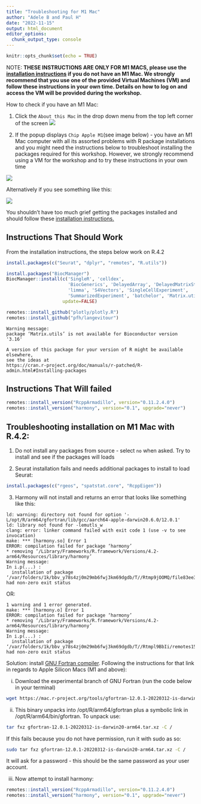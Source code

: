```yaml
---
title: "Troubleshooting for M1 Mac"
author: "Adele B and Paul H"
date: "2022-11-15"
output: html_document
editor_options: 
  chunk_output_type: console
---
```


```r
knitr::opts_chunk$set(echo = TRUE)
```

NOTE: **THESE INSTRUCTIONS ARE ONLY FOR M1 MACS, please use the [installation instructions](installation.html) if you do not have an M1 Mac. We strongly recommend that you use one of the provided Virtual Machines (VM) and follow these instructions in your own time. Details on how to log on and access the VM will be provided during the workshop.**

How to check if you have an M1 Mac:

1. Click the `About this Mac` in the drop down menu from the top left corner of the screen
![](https://www.howtogeek.com/wp-content/uploads/2020/12/Select-About-This-Mac-from-Apple-Menu.png?trim=1,1&bg-color=000&pad=1,1)

2. If the popup displays `Chip Apple M1`(see image below) - you have an M1 Mac computer with all its assorted problems with R package installations and you might need the instructions below to troubleshoot installing the packages required for this workshop. However, we strongly recommend using a VM for the workshop and to try these instructions in your own time

![](https://www.howtogeek.com/wp-content/uploads/2020/12/Chip-Section-in-About-This-Mac.png?trim=1,1&bg-color=000&pad=1,1)

Alternatively if you see something like this:

![](https://www.howtogeek.com/wp-content/uploads/2020/12/About-This-Mac-Intel.png?trim=1,1&bg-color=000&pad=1,1)

You shouldn't have too much grief getting the packages installed and should follow these [installation instructions.](installation.html)


## Instructions That Should Work

From the installation instructions, the steps below work on R.4.2

```r

install.packages(c("Seurat", "dplyr", "remotes", "R.utils"))

install.packages("BiocManager")
BiocManager::install(c('SingleR', 'celldex',
                       'BiocGenerics', 'DelayedArray', 'DelayedMatrixStats',
                       'limma', 'S4Vectors', 'SingleCellExperiment',
                       'SummarizedExperiment', 'batchelor', 'Matrix.utils'),
                     update=FALSE)

remotes::install_github("plotly/plotly.R")
remotes::install_github("pfh/langevitour")
```


```
Warning message:
package ‘Matrix.utils’ is not available for Bioconductor version '3.16'

A version of this package for your version of R might be available elsewhere,
see the ideas at
https://cran.r-project.org/doc/manuals/r-patched/R-admin.html#Installing-packages 
```

## Instructions That Will failed

```r
remotes::install_version("RcppArmadillo", version="0.11.2.4.0")
remotes::install_version("harmony", version="0.1", upgrade="never")
```

## Troubleshooting installation on M1 Mac with R.4.2:

1. Do not install any packages from source - select `no` when asked. Try to install and see if the packages will loads

2. Seurat installation fails and needs additional packages to install to load Seurat:

```r
install.packages(c("rgeos", "spatstat.core", "RcppEigen"))
```

3. Harmony will not install and returns an error that looks like something like this:

```
ld: warning: directory not found for option '-L/opt/R/arm64/gfortran/lib/gcc/aarch64-apple-darwin20.6.0/12.0.1'
ld: library not found for -lemutls_w
clang: error: linker command failed with exit code 1 (use -v to see invocation)
make: *** [harmony.so] Error 1
ERROR: compilation failed for package ‘harmony’
* removing ‘/Library/Frameworks/R.framework/Versions/4.2-arm64/Resources/library/harmony’
Warning message:
In i.p(...) :
  installation of package ‘/var/folders/1k/bbv_y78s4zj0m29mb6fwj3km69dgdb/T//Rtmp9jOOMQ/file83ee3a886f7c/harmony_0.1.1.tar.gz’ had non-zero exit status
```

OR:

```
1 warning and 1 error generated.
make: *** [harmony.o] Error 1
ERROR: compilation failed for package ‘harmony’
* removing ‘/Library/Frameworks/R.framework/Versions/4.2-arm64/Resources/library/harmony’
Warning message:
In i.p(...) :
  installation of package ‘/var/folders/1k/bbv_y78s4zj0m29mb6fwj3km69dgdb/T//Rtmpl9BbIi/remotes15d0d7fc6b490/harmony’ had non-zero exit status
```

Solution: install [GNU Fortran compiler](https://mac.r-project.org/tools/). Following the instructions for that link in regards to Apple Silicon Macs (M1 and above):

i. Download the experimental branch of GNU Fortran (run the code below in your terminal)

```bash
wget https://mac.r-project.org/tools/gfortran-12.0.1-20220312-is-darwin20-arm64.tar.xz
```

ii. This binary unpacks into /opt/R/arm64/gfortran plus a symbolic link in /opt/R/arm64/bin/gfortran. To unpack use:
```bash
tar fxz gfortran-12.0.1-20220312-is-darwin20-arm64.tar.xz -C /
```
If this fails because you do not have permission, run it with sudo as so:

```bash
sudo tar fxz gfortran-12.0.1-20220312-is-darwin20-arm64.tar.xz -C /
```
It will ask for a password - this should be the same password as your user account. 

iii. Now attempt to install harmony:

```r
remotes::install_version("RcppArmadillo", version="0.11.2.4.0")
remotes::install_version("harmony", version="0.1", upgrade="never")
```
